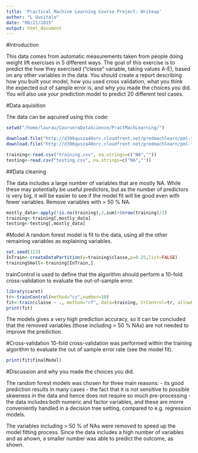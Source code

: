 ```yaml
---
title: 'Practical Machine Learning Course Project: Writeup'
author: "L Uusitalo"
date: "08/21/2015"
output: html_document
---
```


#Introduction

This data comes from automatic measurements taken from people doing weight lift exercises in 5 different ways. The goal of this exercise is to predict the how they exercised ("classe" variable, taking values A-E), based on any other variables in the data. You should create a report describing how you built your model, how you used cross validation, what you think the expected out of sample error is, and why you made the choices you did. You will also use your prediction model to predict 20 different test cases. 


#Data aquisition

The data can be aqcuired using this code:
```r
setwd("/home/laurau/CourseraDataScience/PractMachLearning/")
```

```r
download.file("http://d396qusza40orc.cloudfront.net/predmachlearn/pml-training.csv", "training.csv", quiet = FALSE)
download.file("http://d396qusza40orc.cloudfront.net/predmachlearn/pml-testing.csv", "testing.csv", quiet = FALSE)

training<-read.csv("training.csv", na.strings=c("NA",""))
testing<-read.csv("testing.csv", na.strings=c("NA",""))    

```

##Data cleaning

The data includes a large number of variables that are mostly NA. While these may potentially be useful predictors, but as the number of predictors is very big, it will be easier to see if the model fit will be good even with fewer variables. Remove variables with > 50 % NA.

```r
mostly_data<-apply(!is.na(training),2,sum)>(nrow(training)/2)
training<-training[,mostly_data]
testing<-testing[,mostly_data]
```

#Model
A random forest model is fit to the data, using all the other remaining variables as explaining variables.

```r
set.seed(123)
InTrain<-createDataPartition(y=training$classe,p=0.25,list=FALSE)
trainingSmall<-training[InTrain,]
```

trainControl is used to define that the algorithm should perform a 10-fold cross-validation to evaluate the out-of-sample error.

```r
library(caret)
tr<-trainControl(method="cv",number=10)
fit<-train(classe ~ ., method="rf", data=training, trControl=tr, allowParallel=TRUE)
print(fit)
```

The models gives a very high prediction accuracy, so it can be concluded that the removed variables (those including > 50 % NAs) are not needed to improve the prediction.

#Cross-validation
10-fold cross-validation was performed within the training algorithm to evaluate the out of sample error rate (see the model fit).

```r
print(fit$finalModel)
```

#Discussion
and why you made the choices you did. 

The random forest models was chosen for three main reasons:
- its  good prediction results in many cases
- the fact that it is not sensitive to possible skweness in the data and hence does not require so much pre-processing
- the data includes both numeric and factor variables, and these are morre conveniently handled in a decision tree setting, compared to e.g. regression models.

The variables including > 50 % of NAs were removed to speed up the model fitting process. Since the data includes a high number of variables and as ahown, a smaller number was able to predict the outcome, as shown. 
